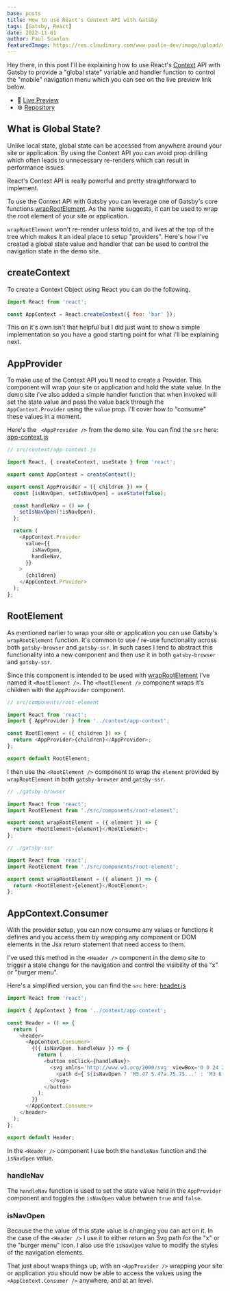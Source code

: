```yaml
---
base: posts
title: How to use React's Context API with Gatsby
tags: [Gatsby, React]
date: 2022-11-01
author: Paul Scanlon
featuredImage: https://res.cloudinary.com/www-paulie-dev/image/upload/v1666965090/paulie.dev/2022/11/react-context-api_suvuco.jpg
---
```


Hey there, in this post I'll be explaining how to use React's [Context](https://reactjs.org/docs/context.html) API with
Gatsby to provide a "global state" variable and handler function to control the "mobile" navigation menu which you can
see on the live preview link below.

- 🚀 [Live Preview](https://gatsbycontextapi.gatsbyjs.io/)
- ⚙️ [Repository](https://github.com/PaulieScanlon/gatsby-context-api)

## What is Global State?

Unlike local state, global state can be accessed from anywhere around your site or application. By using the Context API
you can avoid prop drilling which often leads to unnecessary re-renders which can result in performance issues.

React's Context API is really powerful and pretty straightforward to implement.

To use the Context API with Gatsby you can leverage one of Gatsby's core functions
[wrapRootElement](https://www.gatsbyjs.com/docs/reference/config-files/gatsby-ssr/#wrapRootElement). As the name
suggests, it can be used to wrap the root element of your site or application.

`wrapRootElement` won't re-render unless told to, and lives at the top of the tree which makes it an ideal place to
setup "providers". Here's how I've created a global state value and handler that can be used to control the navigation
state in the demo site.

## createContext

To create a Context Object using React you can do the following.

```javascript
import React from 'react';

const AppContext = React.createContext({ foo: 'bar' });
```

This on it's own isn't that helpful but I did just want to show a simple implementation so you have a good starting
point for what i'll be explaining next.

## AppProvider

To make use of the Context API you'll need to create a Provider. This component will wrap your site or application and
hold the state value. In the demo site i've also added a simple handler function that when invoked will set the state
value and pass the value back through the `AppContext.Provider` using the `value` prop. I'll cover how to "consume"
these values in a moment.

Here's the ` <AppProvider />` from the demo site. You can find the `src` here:
[app-context.js](https://github.com/PaulieScanlon/gatsby-context-api/blob/main/src/context/app-context.js)

```javascript
// src/context/app-context.js

import React, { createContext, useState } from 'react';

export const AppContext = createContext();

export const AppProvider = ({ children }) => {
  const [isNavOpen, setIsNavOpen] = useState(false);

  const handleNav = () => {
    setIsNavOpen(!isNavOpen);
  };

  return (
    <AppContext.Provider
      value={{
        isNavOpen,
        handleNav,
      }}
    >
      {children}
    </AppContext.Provider>
  );
};
```

## RootElement

As mentioned earlier to wrap your site or application you can use Gatsby's `wrapRootElement` function. It's common to
use / re-use functionality across both `gatsby-browser` and `gatsby-ssr`. In such cases I tend to abstract this
functionality into a new component and then use it in both `gatsby-browser` and `gatsby-ssr`.

Since this component is intended to be used with
[wrapRootElement](https://www.gatsbyjs.com/docs/reference/config-files/gatsby-ssr/#wrapRootElement) I've named it
`<RootElement />`. The `<RootElement />` component wraps it's children with the `AppProvider` component.

```javascript
// src/components/root-element

import React from 'react';
import { AppProvider } from '../context/app-context';

const RootElement = ({ children }) => {
  return <AppProvider>{children}</AppProvider>;
};

export default RootElement;
```

I then use the `<RootElement />` component to wrap the `element` provided by `wrapRootElement` in both `gatsby-browser`
and `gatsby-ssr`.

```javascript
// ./gatsby-browser

import React from 'react';
import RootElement from './src/components/root-element';

export const wrapRootElement = ({ element }) => {
  return <RootElement>{element}</RootElement>;
};
```

```javascript
// ./gatsby-ssr

import React from 'react';
import RootElement from './src/components/root-element';

export const wrapRootElement = ({ element }) => {
  return <RootElement>{element}</RootElement>;
};
```

## AppContext.Consumer

With the provider setup, you can now consume any values or functions it defines and you access them by wrapping any
component or DOM elements in the Jsx return statement that need access to them.

I've used this method in the `<Header />` component in the demo site to trigger a state change for the navigation and
control the visibility of the "x" or "burger menu".

Here's a simplified version, you can find the `src` here:
[header.js](https://github.com/PaulieScanlon/gatsby-context-api/blob/main/src/components/header.js)

```javascript
import React from 'react';

import { AppContext } from '../context/app-context';

const Header = () => {
  return (
    <header>
      <AppContext.Consumer>
        {({ isNavOpen, handleNav }) => {
          return (
            <button onClick={handleNav}>
              <svg xmlns='http://www.w3.org/2000/svg' viewBox='0 0 24 24' fill='currentColor' width={24} height={24}>
                <path d={`${isNavOpen ? 'M5.47 5.47a.75.75...' : 'M3 6.75A.75.75...'}`} />
              </svg>
            </button>
          );
        }}
      </AppContext.Consumer>
    </header>
  );
};

export default Header;
```

In the `<Header />` component I use both the `handleNav` function and the `isNavOpen` value.

### handleNav

The `handleNav` function is used to set the state value held in the `AppProvider` component and toggles the `isNavOpen`
value between `true` and `false`.

### isNavOpen

Because the the value of this state value is changing you can act on it. In the case of the `<Header />` I use it to
either return an Svg path for the "x" or the "burger menu" icon. I also use the `isNavOpen` value to modify the styles
of the navigation elements.

That just about wraps things up, with an `<AppProvider />` wrapping your site or application you should now be able to
access the values using the `<AppContext.Consumer />` anywhere, and at an level.
